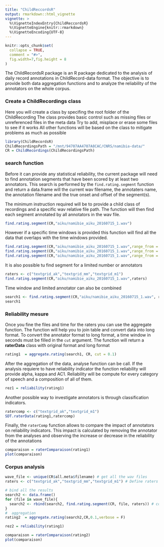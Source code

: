 ```yaml
---
title: "ChildReccordsR"
output: rmarkdown::html_vignette
vignette: >
  %\VignetteIndexEntry{ChildReccordsR}
  %\VignetteEngine{knitr::rmarkdown}
  %\VignetteEncoding{UTF-8}
---
```


```r
knitr::opts_chunk$set(
  collapse = TRUE,
  comment = "#>",
  fig.width=7,fig.height = 8
)
```


The ChildRecordsR package is an R package dedicated to the analysis of daily record annotations in ChildRecord-data format. The objective is to provide both data aggregation functions and to analyze the reliability of the annotators on the whole corpus. 


### Create a ChildRecordings class
Here you will create a class by specifing the root folder of the ChildRecording
The class provides basic control such as missing files or unreferenced files in the meta data
Try to add, misplace or erase some files to see if it works
All other functions will be based on the class to mitigate problems as much as possible


```r
library(ChildRecordsR)
ChildRecordingsPath = "/mnt/94707AA4707A8CAC/CNRS/namibia-data/"
CR = ChildRecordings(ChildRecordingsPath)
```


### search function 

Before it can provide any statistical reliability, the current package will need to find annotation segments that have been scored by at least two annotators. This search is performed by the `find.rating.segment` function and return a data.frame will the current wav filename, the annotaters name, the annotation filename and the true onset and offset of the segment(s). 

The minimum instruction required will be to provide a child class of recordings and a specific wav relative file path. The function will then find each segment annotated by all annotators in the wav file.

```r
find.rating.segment(CR,"aiku/namibie_aiku_20160715_1.wav")
```

However if a specific time windows is provided this function will find all the data that overlaps with the time windows provided. 

```r
find.rating.segment(CR,"aiku/namibie_aiku_20160715_1.wav",range_from = 27180, range_to = 27240)
find.rating.segment(CR,"aiku/namibie_aiku_20160715_1.wav",range_from = 27000, range_to = 27250)
find.rating.segment(CR,"aiku/namibie_aiku_20160715_1.wav",range_from = 27180, range_to = 27260)
```


It is also possible tu find segment for a limited number or annotators 

```r
raters <- c("textgrid_ak","textgrid_mm","textgrid_m1")
find.rating.segment(CR,"aiku/namibie_aiku_20160715_1.wav",raters)
```

Time window and limited annotator can also be combined 

```r
search1 <- find.rating.segment(CR,"aiku/namibie_aiku_20160715_1.wav", raters, range_from = 27180, range_to = 27240)
search1
```


### Reliability mesure 

Once you fine the files and time for the raters you can use the aggregate function. The function will help you to join table and convert data into long format. To convert the annotator format to long format, a time window in seconds must be filled in the `cut` argument. The function will return a **raterData** class with original format and long format

```r
rating1  = aggregate.rating(search1, CR, cut = 0.1)
```


After the aggregation of the data, analyse function can be call. If the analysis requiere to have reliability indicator the function reliability will provide alpha, kappa and AC1. Reliability will be compute for every category of speech and a composition of all of them.

```r
rez1 = reliability(rating1)
```

Another possible way to investigate annotators is through classification indicators.

```r
ratercomp <- c("textgrid_ak","textgrid_m1")
SDT.raterData(rating1,ratercomp)
```

Finally, the `raterComp` function allows to compare the impact of annotators on reliability indicators. This impact is calculated by removing the annotator from the analyses and observing the increase or decrease in the reliability of the annotations

```r
comparaison = raterComparaison(rating1)
plot(comparaison)
```


### Corpus analysis


```r
wave_file <- unique(CR$all.meta$filename) # get all the wav files
raters <- c("textgrid_ak","textgrid_mm","textgrid_m1") # Define raters you are interested in

# bind all the results
search2 <- data.frame()
for (file in wave_file){
  search2 <- rbind(search2, find.rating.segment(CR, file, raters)) # could take some time
}
#  aggregation 
rating2  = aggregate.rating(search2,CR,0.1,verbose = F)
```

```r
rez2 = reliability(rating1)

comparaison = raterComparaison(rating2)
plot(comparaison)

```










